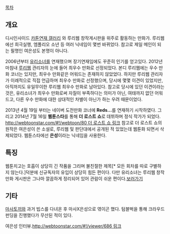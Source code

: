 [[목차]]

== 개요 ==
디시인사이드 [[카툰연재 갤러리]] 와 루리웹 창작게시판을 위주로 활동하는 만화가. 루리웹에선 희극실행, 엠폴리오 소년 등 여러 닉네임이 몇번 바뀌었다. 참고로 제일 메인이 되는 필명인 여은성도 본명이 아니다.

2006년부터 [[유리소녀]]를 연재했으며 장기연재임에도 꾸준히 인기를 얻고있다. 2012년 마침내 [[루리웹]] 관리자의 눈에 들어 최우수 만화로 선정되었다. 본디 루리웹에는 우수 만화 코너는 있지만, 최우수 만화같은 어워드는 존재하지 않았었다. 하지만 루리웹 관리자가 이례적으로 직접 언급하며 최우수 만화로 선정했으며, 당시에 몇몇 이견이 있었지만, 아직까지도 유일무이한 루리웹 최우수 만화로 남아있다. 참고로 당시에 있던 이견이라는 것은, 유리소녀가 최우수 만화로써 자질이 부족하다는 의미가 아닌, 여태까지 없던 어워드고, 다른 우수 만화에 대한 상대적인 차별이 아닌가 하는 우려 때문이었다.

2013년 4월 19일 부터는 네이버 도전만화 코너에 '''Reds...'''를 연재하기 시작하였다. 그리고 2014년 7월 16일 '''웹툰스타'''를 통해 '''더 로스트 쇼'''로 데뷔하며 정식 작가가 되었다. [[http://webtoonstar.com/#!/webtoon/80 더 로스트 쇼 링크]] 참고로 더 로스트 쇼의 원작은 여은성이 쓴 소설로, 루리웹 및 판단대에서 공개된 적 있었는데 웹툰화 되면서 삭제되었다. 웹툰스타에선 '''은성'''이라는 닉네임을 사용한다.

== 특징 ==
웹툰치고는 호흡이 상당히 긴 작품을 그리며 불친절한 제목[* 모든 회차를 따로 구별하지 않는다.]덕분에 신규독자의 유입이 상당히 힘든 편이다. 다만 유리소녀는 루리웹 창작만화 게시판은 그나마 깔끔하게 정리되어 있어 관람이 쉬운 편이다.[http://ruliweb.daum.net/ruliboard/read.htm?num=565&table=guild_mangahot&main=comic 보러가기]

== 기타 ==
[[마사토끼]]와 과거 빕스를 다녀온 후 마사X은성으로 엮이곤 했다. 텀블벅을 통해 크라우드 펀딩을 진행했다가 무산된 적이 있다. 

여은성 인터뷰.[[http://webtoonstar.com/#!/viewer/686 링크]] 
 
